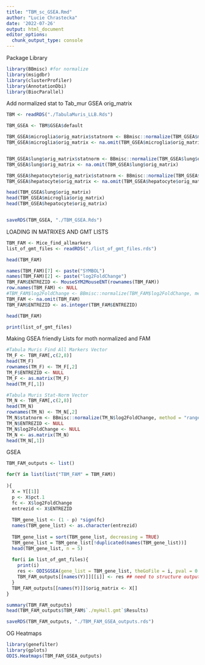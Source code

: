 ```yaml
---
title: "TBM_sc_GSEA.Rmd"
author: "Lucie Chrastecka"
date: '2022-07-26'
output: html_document
editor_options: 
  chunk_output_type: console
---
```


Package Library
```r
library(BBmisc) #for normalize
library(msigdbr)
library(clusterProfiler)
library(AnnotationDbi)
library(BiocParallel)

```


Add normalized stat to Tab_mur GSEA orig_matrix
```r
TBM <- readRDS("./TabulaMuris_LLB.Rds")

TBM_GSEA <- TBM$GSEA$default

TBM_GSEA$microglia$orig_matrix$statnorm <- BBmisc::normalize(TBM_GSEA$microglia$orig_matrix$stat, method = "range", range = c(0, 1), margin = 1L, on.constant = "quiet")
TBM_GSEA$microglia$orig_matrix <- na.omit(TBM_GSEA$microglia$orig_matrix)


TBM_GSEA$lung$orig_matrix$statnorm <- BBmisc::normalize(TBM_GSEA$lung$orig_matrix$stat, method = "range", range = c(0, 1), margin = 1L, on.constant = "quiet")
TBM_GSEA$lung$orig_matrix <- na.omit(TBM_GSEA$lung$orig_matrix)

TBM_GSEA$hepatocyte$orig_matrix$statnorm <- BBmisc::normalize(TBM_GSEA$hepatocyte$orig_matrix$stat, method = "range", range = c(0, 1), margin = 1L, on.constant = "quiet")
TBM_GSEA$hepatocyte$orig_matrix <- na.omit(TBM_GSEA$hepatocyte$orig_matrix)

head(TBM_GSEA$lung$orig_matrix)
head(TBM_GSEA$microglia$orig_matrix)
head(TBM_GSEA$hepatocyte$orig_matrix)


saveRDS(TBM_GSEA, "./TBM_GSEA.Rds")

```



LOADING IN MATRIXES AND GMT LISTS
```r

TBM_FAM <- Mice_find_allmarkers
list_of_gmt_files <- readRDS("./list_of_gmt_files.rds")

head(TBM_FAM)

names(TBM_FAM)[7] <- paste("SYMBOL")
names(TBM_FAM)[2] <- paste("log2FoldChange")
TBM_FAM$ENTREZID <- MouseSYM2MouseENT(rownames(TBM_FAM))
row.names(TBM_FAM) <- NULL
#TBM_FAM$log2FoldChange <- BBmisc::normalize(TBM_FAM$log2FoldChange, method = "range", range = c(-1, 1), margin = 1L, on.constant = "quiet")
TBM_FAM <- na.omit(TBM_FAM)
TBM_FAM$ENTREZID <- as.integer(TBM_FAM$ENTREZID)

head(TBM_FAM)

print(list_of_gmt_files)
```

Making GSEA friendly Lists for moth normalized and FAM 
```r
#Tabula Muris Find All Markers Vector
TM_F <- TBM_FAM[,c(2,8)]
head(TM_F)
rownames(TM_F) <- TM_F[,2]
TM_F$ENTREZID <- NULL
TM_F <- as.matrix(TM_F)
head(TM_F[,1])

#Tabula Muris Stat-Norm Vector
TM_N <- TBM_FAM[,c(2,8)]
head(TM_N)
rownames(TM_N) <- TM_N[,2]
TM_N$statnorm <- BBmisc::normalize(TM_N$log2FoldChange, method = "range", range = c(-1, 1), margin = 1L, on.constant = "quiet")
TM_N$ENTREZID <- NULL
TM_N$log2FoldChange <- NULL
TM_N <- as.matrix(TM_N)
head(TM_N[,1])
```


GSEA
```r

TBM_FAM_outputs <- list()

for(Y in list(list("TBM_FAM" = TBM_FAM))
              
){
  X = Y[[1]]
  p <- X$pct.1
  fc <- X$log2FoldChange      
  entrezid <- X$ENTREZID
  
  TBM_gene_list <- (1 - p) *sign(fc) 
  names(TBM_gene_list) <- as.character(entrezid)
  
  TBM_gene_list = sort(TBM_gene_list, decreasing = TRUE)
  TBM_gene_list = TBM_gene_list[!duplicated(names(TBM_gene_list))]
  head(TBM_gene_list, n = 5)
  
  for(i in list_of_gmt_files){
    print(i)
    res <- ODISGSEA(gene_list = TBM_gene_list, theGoFile = i, pval = 0.05)
    TBM_FAM_outputs[[names(Y)]][[i]] <- res ## need to structure outputs correctly
  }
  TBM_FAM_outputs[[names(Y)]]$orig_matrix <- X[]  
}

summary(TBM_FAM_outputs)
head(TBM_FAM_outputs$TBM_FAM$`./myHall.gmt`$Results)

saveRDS(TBM_FAM_outputs, "./TBM_FAM_GSEA_outputs.rds")
```

OG Heatmaps
```r
library(genefilter)
library(gplots)
ODIS.Heatmaps(TBM_FAM_GSEA_outputs)

```